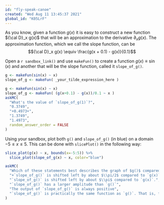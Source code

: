 ```yaml
---
id: "fly-speak-canoe"
created: "Wed Aug 11 13:45:37 2021"
global_id: "K05LrF"
---
```


As you know, given a function $g(x)$ it is easy to construct a new function ${\cal D}_x g(x)$ that will be an approximation to the derivative $\partial_x g(x)$. The approximation function, which we call the slope function, can be $${\cal D}_x g(x) \equiv \frac{g(x + 0.1) - g(x)}{0.1}$$

Open a `r sandbox_link()` and use `makeFun()` to create a function $g(x) \equiv \sin(x)$ and another that will be the slope function, called it `slope_of_g()`.

```r
g <- makeFun(sin(x) ~ x)
slope_of_g <- makeFun( _your_tilde_expression_here )
```


```r
g <- makeFun(sin(x) ~ x)
slope_of_g <- makeFun( (g(x+0.1) - g(x))/0.1 ~ x )
askMC(
  "What's the value of `slope_of_g(1)`?",
  "0.3749",
  "+0.4973+",
  "1.3749",
  "1.4973",
  random_answer_order = FALSE
)
```

Using your sandbox, plot both `g()` and `slope_of_g()` (in blue) on a domain $-5 \leq x \leq 5$. This can be done with `slicePlot()` in the following way:

```r
slice_plot(g(x) ~ x, bounds(x=-5:5)) %>%
  slice_plot(slope_of_g(x) ~ x, color="blue")
```
```r
askMC(
  "Which of these statements best describes the graph of $g()$ compared to `slope_of_g()`?",
  "+`slope_of_g()` is shifted left by about $\\pi/2$ compared to `g(x)`.+",
  "`slope_of_g()` is shifted left by about $\\pi$ compared to `g(x)`.",
  "`slope_of_g()` has a larger amplitude than `g()`", 
  "The output of `slope_of_g()` is always positive",
  "`slope_of_g()` is practically the same function as `g()`. That is, for any input the output of the two functions is practically the same."
)
```

